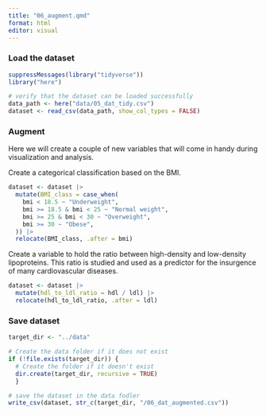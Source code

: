 ```yaml
---
title: "06_augment.qmd"
format: html
editor: visual
---
```


### Load the dataset

```r
suppressMessages(library("tidyverse"))
library("here")
```

```r
# verify that the dataset can be loaded successfully
data_path <- here("data/05_dat_tidy.csv")
dataset <- read_csv(data_path, show_col_types = FALSE)
```

### Augment

Here we will create a couple of new variables that will come in handy during visualization and analysis.

Create a categorical classification based on the BMI.

```r
dataset <- dataset |> 
  mutate(BMI_class = case_when(
    bmi < 18.5 ~ "Underweight",
    bmi >= 18.5 & bmi < 25 ~ "Normal weight",
    bmi >= 25 & bmi < 30 ~ "Overweight",
    bmi >= 30 ~ "Obese",
  )) |> 
  relocate(BMI_class, .after = bmi)
```

Create a variable to hold the ratio between high-density and low-density lipoproteins. This ratio is studied and used as a predictor for the insurgence of many cardiovascular diseases.

```r
dataset <- dataset |> 
  mutate(hdl_to_ldl_ratio = hdl / ldl) |> 
  relocate(hdl_to_ldl_ratio, .after = ldl)
```

### Save dataset

```r
target_dir <- "../data"

# Create the data folder if it does not exist
if (!file.exists(target_dir)) {
  # Create the folder if it doesn't exist
  dir.create(target_dir, recursive = TRUE)
  }

# save the dataset in the data fodler
write_csv(dataset, str_c(target_dir, "/06_dat_augmented.csv"))
```

